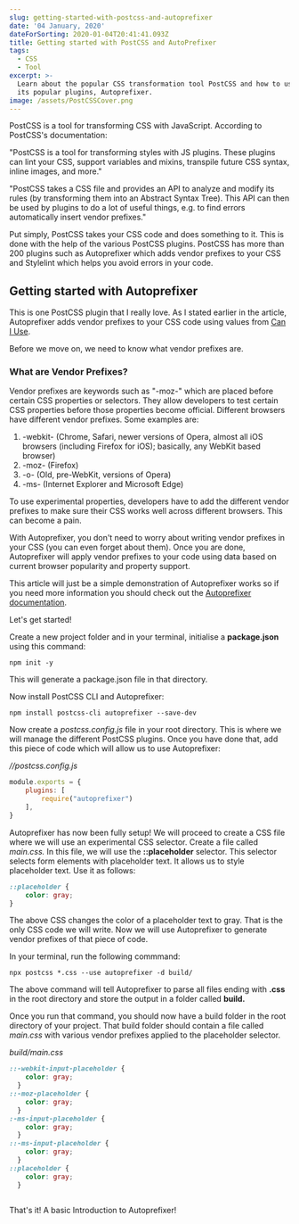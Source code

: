 ```yaml
---
slug: getting-started-with-postcss-and-autoprefixer
date: '04 January, 2020'
dateForSorting: 2020-01-04T20:41:41.093Z
title: Getting started with PostCSS and AutoPrefixer
tags:
  - CSS
  - Tool
excerpt: >-
  Learn about the popular CSS transformation tool PostCSS and how to use one of
  its popular plugins, Autoprefixer.
image: /assets/PostCSSCover.png
---
```

PostCSS is a tool for transforming CSS with JavaScript. According to PostCSS's documentation:

"PostCSS is a tool for transforming styles with JS plugins. These plugins can lint your CSS, support variables and mixins, transpile future CSS syntax, inline images, and more."

"PostCSS takes a CSS file and provides an API to analyze and modify its rules (by transforming them into an Abstract Syntax Tree). This API can then be used by plugins to do a lot of useful things, e.g. to find errors automatically insert vendor prefixes."

Put simply, PostCSS takes your CSS code and does something to it. This is done with the help of the various PostCSS plugins. PostCSS has more than 200 plugins such as Autoprefixer which adds vendor prefixes to your CSS and Stylelint which helps you avoid errors in your code.

## Getting started with Autoprefixer

This is one PostCSS plugin that I really love. As I stated earlier in the article, Autoprefixer adds vendor prefixes to your CSS code using values from [Can I Use](https://caniuse.com/). 

Before we move on, we need to know what vendor prefixes are.

### What are Vendor Prefixes?

Vendor prefixes are keywords such as "-moz-" which are placed before certain CSS properties or selectors. They allow developers to test certain CSS properties before those properties become official. Different browsers have different vendor prefixes. Some examples are:

1. \-webkit- (Chrome, Safari, newer versions of Opera, almost all iOS browsers (including Firefox for iOS); basically, any WebKit based browser)
2. \-moz- (Firefox)
3. \-o- (Old, pre-WebKit, versions of Opera)
4. \-ms- (Internet Explorer and Microsoft Edge)

To use experimental properties, developers have to add the different vendor prefixes to make sure their CSS works well across different browsers. This can become a pain.

With Autoprefixer, you don't need to worry about writing vendor prefixes in your CSS (you can even forget about them). Once you are done, Autoprefixer will apply vendor prefixes to your code using data based on current browser popularity and property support.

This article will just be a simple demonstration of Autoprefixer works so if you need more information you should check out the [Autoprefixer documentation](https://github.com/postcss/autoprefixer).

Let's get started!

Create a new project folder and in your terminal, initialise a **package.json** using this command:

```
npm init -y
```

This will generate a package.json file in that directory.

Now install PostCSS CLI and Autoprefixer:

```
npm install postcss-cli autoprefixer --save-dev
```

Now create a _postcss.config.js_ file in your root directory. This is where we will manage the different PostCSS plugins. Once you have done that, add this piece of code which will allow us to use Autoprefixer:

_//postcss.config.js_

```javascript
module.exports = {
    plugins: [
        require("autoprefixer")
    ],
}
```

Autoprefixer has now been fully setup! We will proceed to create a CSS file where we will use an experimental CSS selector. Create a file called _main.css._ In this file, we will use the **::placeholder** selector. This selector selects form elements with placeholder text. It allows us to style placeholder text. Use it as follows:

```css
::placeholder {
    color: gray;
}
```

The above CSS changes the color of a placeholder text to gray. That is the only CSS code we will write. Now we will use Autoprefixer to generate vendor prefixes of that piece of code.

In your terminal, run the following commmand:

```
npx postcss *.css --use autoprefixer -d build/
```

The above command will tell Autoprefixer to parse all files ending with **.css** in the root directory and store the output in a folder called **build.**

Once you run that command, you should now have a build folder in the root directory of your project. That build folder should contain a file called _main.css_ with various vendor prefixes applied to the placeholder selector.

_build/main.css_

```css
::-webkit-input-placeholder {
    color: gray;
  }
::-moz-placeholder {
    color: gray;
  }
:-ms-input-placeholder {
    color: gray;
  }
::-ms-input-placeholder {
    color: gray;
  }
::placeholder {
    color: gray;
  }
  
```

That's it! A basic Introduction to Autoprefixer!
